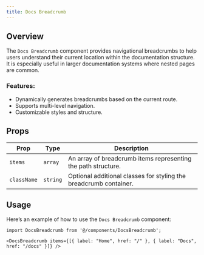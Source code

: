 ```yaml
---
title: Docs Breadcrumb 
---
```



## Overview

The `Docs Breadcrumb` component provides navigational breadcrumbs to help users understand their current location within the documentation structure. It is especially useful in larger documentation systems where nested pages are common.

### Features:
- Dynamically generates breadcrumbs based on the current route.
- Supports multi-level navigation.
- Customizable styles and structure.

## Props

| Prop        | Type       | Description                                                         |
| ----------- | ---------- | ------------------------------------------------------------------- |
| `items`     | `array`    | An array of breadcrumb items representing the path structure.        |
| `className` | `string`   | Optional additional classes for styling the breadcrumb container.    |

## Usage

Here’s an example of how to use the `Docs Breadcrumb` component:

```tsx
import DocsBreadcrumb from '@/components/DocsBreadcrumb';

<DocsBreadcrumb items={[{ label: "Home", href: "/" }, { label: "Docs", href: "/docs" }]} />
